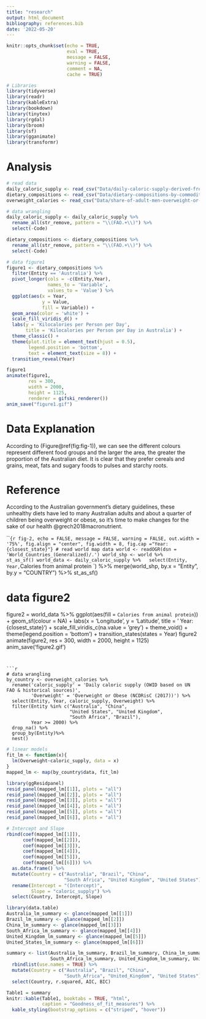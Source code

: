 ```yaml
---
title: "research"
output: html_document
bibliography: references.bib 
date: '2022-05-20'
---
```


```r
knitr::opts_chunk$set(echo = TRUE,
                      eval = TRUE,
                      message = FALSE, 
                      warning = FALSE,
                      comment = NA,
                      cache = TRUE)
```


```r
# Libraries
library(tidyverse)
library(readr)
library(kableExtra)
library(bookdown)
library(tinytex)
library(rgdal)
library(broom)
library(sf)
library(gganimate)
library(transformr)
```


# Analysis

```r
# read data
daily_caloric_supply <- read_csv("Data/daily-caloric-supply-derived-from-carbohydrates-protein-and-fat.csv")
dietary_compositions <- read_csv("Data/dietary-compositions-by-commodity-group.csv")
overweight_calories <- read_csv("Data/share-of-adult-men-overweight-or-obese-vs-daily-supply-of-calories.csv")
```


```r
# data wrangling
daily_caloric_supply <- daily_caloric_supply %>%
  rename_all(str_remove, pattern = "\\(FAO.+\\)") %>%
  select(-Code)

dietary_compositions <- dietary_compositions %>%
  rename_all(str_remove, pattern = "\\(FAO.+\\)") %>%
  select(-Code)
```


```r
# data figure1
figure1 <- dietary_compositions %>% 
  filter(Entity == 'Australia') %>% 
  pivot_longer(cols = -c(Entity,Year),
               names_to = 'Variable',
               values_to = 'Value') %>% 
  ggplot(aes(x = Year,
             y = Value,
             fill = Variable)) +
  geom_area(color = 'white') +
  scale_fill_viridis_d() +
  labs(y = 'Kilocalories per Person per Day',
       title = 'Kilocalories per Person per Day in Australia') +
  theme_classic() +
  theme(plot.title = element_text(hjust = 0.5),
        legend.position = 'bottom',
        text = element_text(size = 8)) +
  transition_reveal(Year)

figure1
animate(figure1,
        res = 300,
        width = 2000,
        height = 1125,
        renderer = gifski_renderer())
anim_save("figure1.gif")
```


# Data Explanation
According to (Figure\@ref(fig:fig-1)), we can see the different colours represent different food groups and the larger the area, the greater the proportion of the Australian diet. It is clear that they prefer cereals and grains, meat, fats and sugary foods to pulses and starchy roots.


# Reference
According to the Australian government's dietary guidelines, these unhealthy diets have led to many Australian adults and about a quarter of children being overweight or obese, so it's time to make changes for the sake of our health @grech2018macronutrient.


```{r fig-2, echo = FALSE, message = FALSE, warning = FALSE, out.width = '75%', fig.align = "center", fig.width = 8, fig.cap ="Year: {closest_state}"}
# read world map data
world <- readOGR(dsn = 'World_Countries_(Generalized)/.')
world_shp <- world %>% 
  st_as_sf()
world_data <- daily_caloric_supply %>%
  select(Entity, Year, `Calories from animal protein `) %>%
  merge(world_shp,
        by.x = "Entity",
        by.y = "COUNTRY") %>% 
  st_as_sf()

# data figure2
figure2 = world_data %>%
  ggplot(aes(fill = `Calories from animal protein `)) +
  geom_sf(colour = NA) +
  labs(x = 'Longitude',
       y = 'Latitude',
       title = '  Year: {closest_state}') +
  scale_fill_viridis_c(na.value = 'grey') +
  theme_void() +
  theme(legend.position = 'bottom') +
  transition_states(states = Year)
figure2
animate(figure2,
        res = 300,
        width = 2000,
        height = 1125)
anim_save('figure2.gif')
```


```r
# data wrangling
by_country <- overweight_calories %>% 
  rename('caloric_supply' = 'Daily caloric supply (OWID based on UN FAO & historical sources)',
         'Overweight' = 'Overweight or Obese (NCDRisC (2017))') %>% 
  select(Entity, Year, caloric_supply, Overweight) %>%
  filter(Entity %in% c("Australia", "China",
                       "United States", "United Kingdom",
                       "South Africa", "Brazil"),
         Year >= 2000) %>%
  drop_na() %>%
  group_by(Entity)%>%
  nest()
```


```r
# linear models
fit_lm <- function(x){
  lm(Overweight~caloric_supply, data = x)
}
mapped_lm <- map(by_country$data, fit_lm)
```


```r
library(ggResidpanel)
resid_panel(mapped_lm[[1]], plots = "all")
resid_panel(mapped_lm[[2]], plots = "all")
resid_panel(mapped_lm[[3]], plots = "all")
resid_panel(mapped_lm[[4]], plots = "all")
resid_panel(mapped_lm[[5]], plots = "all")
resid_panel(mapped_lm[[6]], plots = "all")
```


```r
# Intercept and Slope
rbind(coef(mapped_lm[[1]]),
      coef(mapped_lm[[2]]),
      coef(mapped_lm[[3]]),
      coef(mapped_lm[[4]]),
      coef(mapped_lm[[5]]),
      coef(mapped_lm[[6]])) %>%
  as.data.frame() %>%
  mutate(Country = c("Australia", "Brazil", "China", 
                     "South Africa", "United Kingdom", "United States")) %>%
  rename(Intercept = "(Intercept)",
         Slope = "caloric_supply") %>%
  select(Country, Intercept, Slope)
```


```r
library(data.table)
Australia_lm_summary <- glance(mapped_lm[[1]])
Brazil_lm_summary <- glance(mapped_lm[[2]])
China_lm_summary <- glance(mapped_lm[[3]])
South_Africa_lm_summary <- glance(mapped_lm[[4]])
United_Kingdom_lm_summary <- glance(mapped_lm[[5]])
United_States_lm_summary <- glance(mapped_lm[[6]])

summary <- list(Australia_lm_summary, Brazil_lm_summary, China_lm_summary, 
                South_Africa_lm_summary, United_Kingdom_lm_summary, United_States_lm_summary) %>%
  rbindlist(use.names = TRUE) %>%
  mutate(Country = c("Australia", "Brazil", "China",
                     "South_Africa", "United_Kingdom", "United States")) %>%
  select(Country, r.squared, AIC, BIC) 
```


```r
Table1 = summary
knitr::kable(Table1, booktabs = TRUE, "html",
             caption = "Goodness_of_fit_measures") %>%
  kable_styling(bootstrap_options = c("striped", "hover"))
```
